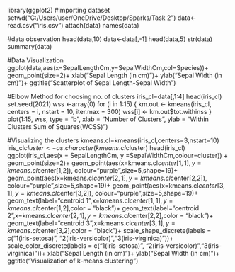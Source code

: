 library(ggplot2)
#importing dataset
setwd("C:/Users/user/OneDrive/Desktop/Sparks/Task 2")
data<-read.csv("iris.csv")
attach(data)
names(data)

#data observation
head(data,10)
data<-data[,-1]
head(data,5)
str(data)
summary(data)


#Data Visualization
ggplot(data,aes(x=SepalLengthCm,y=SepalWidthCm,col=Species))+
  geom_point(size=2)+
  xlab("Sepal Length (in cm)")+
  ylab("Sepal Width (in cm)")+
  ggtitle("Scatterplot of Sepal Length-Sepal Width")

#Elbow Method for choosing no. of clusters
iris_cl=data[,1:4]
head(iris_cl)
set.seed(2021)
wss <-array(0)
for (i in 1:15) {
  km.out <- kmeans(iris_cl, centers = i, nstart = 10, iter.max = 300)
  wss[i] <- km.out$tot.withinss
}
plot(1:15, wss, type = "b", 
     xlab = "Number of Clusters", 
     ylab = "Within Clusters Sum of Squares(WCSS)")

#Visualizing the clusters
kmeans.cl=kmeans(iris_cl,centers=3,nstart=10)
iris_cl$cluster <- as.character(kmeans.cl$cluster)
head(iris_cl)
ggplot(iris_cl,aes(x = SepalLengthCm, y =SepalWidthCm,colour=cluster)) +
  geom_point(size=2)+
  geom_point(aes(x=kmeans.cl$center[1,1],y=kmeans.cl$center[1,2]),
  colour="purple",size=5,shape=19)+
  geom_point(aes(x=kmeans.cl$center[2,1],y=kmeans.cl$center[2,2]),
  colour="purple",size=5,shape=19)+
    geom_point(aes(x=kmeans.cl$center[3,1],y=kmeans.cl$center[3,2]),
  colour="purple",size=5,shape=19)+
     geom_text(label="centroid 1",x=kmeans.cl$center[1,1],                        y=kmeans.cl$center[1,2],color = "black")+
     geom_text(label="centroid 2",x=kmeans.cl$center[2,1],                        y=kmeans.cl$center[2,2],color = "black")+
     geom_text(label="centroid 3",x=kmeans.cl$center[3,1],                        y=kmeans.cl$center[3,2],color = "black")+
 scale_shape_discrete(labels = c("1(iris-setosa)", "2(iris-versicolor)","3(iris-virginica)"))+
    scale_color_discrete(labels = c("1(iris-setosa)", "2(iris-versicolor)","3(iris-virginica)"))+
      xlab("Sepal Length (in cm)")+
  ylab("Sepal Width (in cm)")+
  ggtitle("Visualization of k-means clustering")


              


